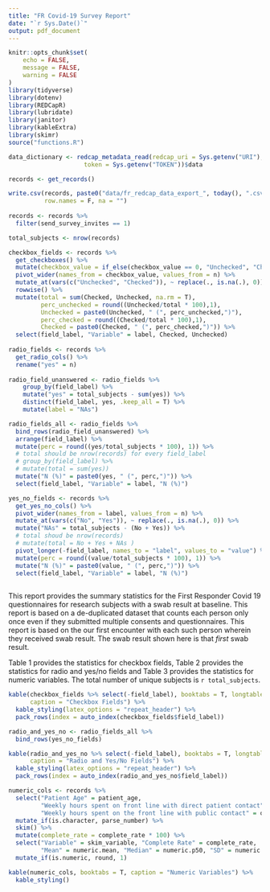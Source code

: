 ```yaml
---
title: "FR Covid-19 Survey Report"
date: "`r Sys.Date()`"
output: pdf_document
---
```


```r
knitr::opts_chunk$set(
	echo = FALSE,
	message = FALSE,
	warning = FALSE
)
library(tidyverse)
library(dotenv)
library(REDCapR)
library(lubridate)
library(janitor)
library(kableExtra)
library(skimr)
source("functions.R")
```

```r
data_dictionary <- redcap_metadata_read(redcap_uri = Sys.getenv("URI"),
                     token = Sys.getenv("TOKEN"))$data

records <- get_records() 

write.csv(records, paste0("data/fr_redcap_data_export_", today(), ".csv"),
          row.names = F, na = "")
  
records <- records %>% 
  filter(send_survey_invites == 1) 

total_subjects <- nrow(records)

checkbox_fields <- records %>% 
  get_checkboxes() %>%  
  mutate(checkbox_value = if_else(checkbox_value == 0, "Unchecked", "Checked")) %>% 
  pivot_wider(names_from = checkbox_value, values_from = n) %>% 
  mutate_at(vars(c("Unchecked", "Checked")), ~ replace(., is.na(.), 0)) %>%  
  rowwise() %>%
  mutate(total = sum(Checked, Unchecked, na.rm = T),
         perc_unchecked = round((Unchecked/total * 100),1),
         Unchecked = paste0(Unchecked, " (", perc_unchecked,")"),
         perc_checked = round((Checked/total * 100),1),
         Checked = paste0(Checked, " (", perc_checked,")")) %>% 
  select(field_label, "Variable" = label, Checked, Unchecked)
         
radio_fields <- records %>%
  get_radio_cols() %>% 
  rename("yes" = n) 
  
radio_field_unanswered <- radio_fields %>%
    group_by(field_label) %>%  
    mutate("yes" = total_subjects - sum(yes)) %>%      
    distinct(field_label, yes, .keep_all = T) %>% 
    mutate(label = "NAs")

radio_fields_all <- radio_fields %>% 
  bind_rows(radio_field_unanswered) %>% 
  arrange(field_label) %>% 
  mutate(perc = round((yes/total_subjects * 100), 1)) %>%  
  # total should be nrow(records) for every field_label
  # group_by(field_label) %>%  
  # mutate(total = sum(yes))
  mutate("N (%)" = paste0(yes, " (", perc,")")) %>% 
  select(field_label, "Variable" = label, "N (%)")

yes_no_fields <- records %>% 
  get_yes_no_cols() %>% 
  pivot_wider(names_from = label, values_from = n) %>%  
  mutate_at(vars(c("No", "Yes")), ~ replace(., is.na(.), 0)) %>%  
  mutate("NAs" = total_subjects - (No + Yes)) %>%  
  # total shoud be nrow(records)
  # mutate(total = No + Yes + NAs )
  pivot_longer(-field_label, names_to = "label", values_to = "value") %>% 
  mutate(perc = round((value/total_subjects * 100), 1)) %>% 
  mutate("N (%)" = paste0(value, " (", perc,")")) %>% 
  select(field_label, "Variable" = label, "N (%)")
  
```

This report provides the summary statistics for the First Responder Covid 19 questionnaires for research subjects with a swab result at baseline. This report is based on a de-duplicated dataset that counts each person only once even if they submitted multiple consents and questionnaires. This report is based on the our first encounter with each such person wherein they received swab result. The swab result shown here is that _first_ swab result.

Table 1 provides the statistics for checkbox fields, Table 2 provides the statistics for radio and yes/no fields and Table 3 provides the statistics for numeric variables. The total number of unique subjects is `r total_subjects`.

```r
kable(checkbox_fields %>% select(-field_label), booktabs = T, longtable = T,
      caption = "Checkbox Fields") %>% 
  kable_styling(latex_options = "repeat_header") %>% 
  pack_rows(index = auto_index(checkbox_fields$field_label))
```

```r
radio_and_yes_no <- radio_fields_all %>% 
  bind_rows(yes_no_fields)

kable(radio_and_yes_no %>% select(-field_label), booktabs = T, longtable = T,
      caption = "Radio and Yes/No Fields") %>% 
  kable_styling(latex_options = "repeat_header") %>% 
  pack_rows(index = auto_index(radio_and_yes_no$field_label))
```

```r
numeric_cols <- records %>% 
  select("Patient Age" = patient_age, 
         "Weekly hours spent on front line with direct patient contact" = q_hours_contact_patient,   
         "Weekly hours spent on the front line with public contact" = q_hours_contact_public) %>% 
  mutate_if(is.character, parse_number) %>%   
  skim() %>% 
  mutate(complete_rate = complete_rate * 100) %>% 
  select("Variable" = skim_variable, "Complete Rate" = complete_rate,
         "Mean" = numeric.mean, "Median" = numeric.p50, "SD" = numeric.sd) %>%  
  mutate_if(is.numeric, round, 1)

```

```r
kable(numeric_cols, booktabs = T, caption = "Numeric Variables") %>% 
  kable_styling()
```

